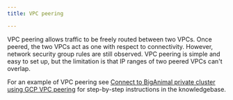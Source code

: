 ```yaml
---
title: VPC peering

---
```



VPC peering allows traffic to be freely routed between two VPCs. Once peered, the two VPCs act as one with respect to connectivity. However, network security group rules are still observed. VPC peering is simple and easy to set up, but the limitation is that IP ranges of two peered VPCs can't overlap.

For an example of VPC peering see [Connect to BigAnimal private cluster using GCP VPC peering](https://support.biganimal.com/hc/en-us/articles/20410613824153-GCP-Connect-to-BigAnimal-private-cluster-using-GCP-VPC-Peering) for step-by-step instructions in the knowledgebase.